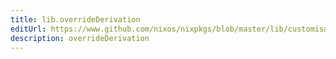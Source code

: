 ```yaml
---
title: lib.overrideDerivation
editUrl: https://www.github.com/nixos/nixpkgs/blob/master/lib/customisation.nix#L39C24
description: overrideDerivation
---
```




<LinkCard
    title="Contribute Now!"
    description="API Documentation is done in our source code"
    href="https://www.github.com/nixos/nixpkgs/blob/master/lib/customisation.nix#L39C24"
/>

